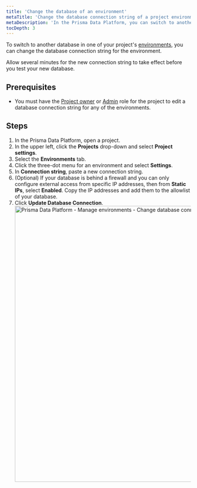 ```yaml
---
title: 'Change the database of an environment'
metaTitle: 'Change the database connection string of a project environment in the Prisma Data Platform'
metaDescription: 'In the Prisma Data Platform, you can switch to another database in one of the environments of a project when you change the database connection string.'
tocDepth: 3
---
```


<TopBlock>

To switch to another database in one of your project's [environments](/data-platform/environments), you can change the database connection string for the environment.

<Admonition type="alert">

Allow several minutes for the new connection string to take effect before you test your new database.

</Admonition>

</TopBlock>

## Prerequisites

- You must have the [Project owner](/data-platform/members/user-roles) or [Admin](/data-platform/members/user-roles) role for the project to edit a database connection string for any of the environments.

## Steps

1. In the Prisma Data Platform, open a project.
2. In the upper left, click the **Projects** drop-down and select **Project settings**.
3. Select the **Environments** tab.
4. Click the three-dot menu for an environment and select **Settings**.
5. In **Connection string**, paste a new connection string.
6. (Optional) If your database is behind a firewall and you can only configure external access from specific IP addresses, then from **Static IPs**, select **Enabled**. Copy the IP addresses and add them to the allowlist of your database.
7. Click **Update Database Connection**.
  <img
    src="../../images/environments/manage-environments-change-database-connection-string.png"
    alt="Prisma Data Platform - Manage environments - Change database connection string"
    width="750px"
  />
